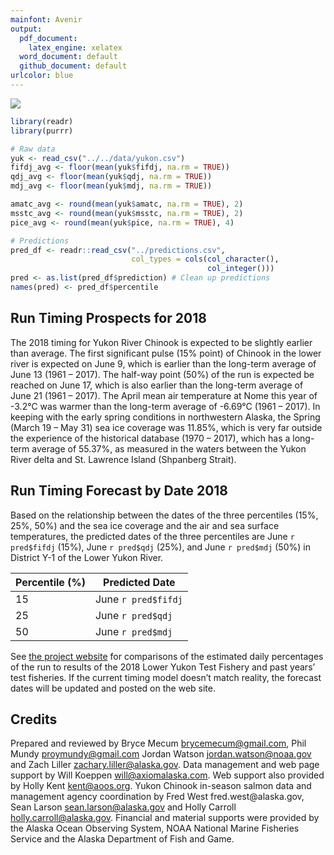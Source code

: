```yaml
---
mainfont: Avenir
output:
  pdf_document:
    latex_engine: xelatex
  word_document: default
  github_document: default
urlcolor: blue
---
```


![](images/combined.png)

\begin{center}
  \huge{2018 Final Prospects and Forecast for Chinook Salmon Timing}
  
  \large{Lower Yukon River (Area Y-1)}
\end{center}

```r
library(readr)
library(purrr)

# Raw data
yuk <- read_csv("../../data/yukon.csv")
fifdj_avg <- floor(mean(yuk$fifdj, na.rm = TRUE))
qdj_avg <- floor(mean(yuk$qdj, na.rm = TRUE))
mdj_avg <- floor(mean(yuk$mdj, na.rm = TRUE))

amatc_avg <- round(mean(yuk$amatc, na.rm = TRUE), 2)
msstc_avg <- round(mean(yuk$msstc, na.rm = TRUE), 2)
pice_avg <- round(mean(yuk$pice, na.rm = TRUE), 4)

# Predictions
pred_df <- readr::read_csv("../predictions.csv",
                           col_types = cols(col_character(), 
                                            col_integer()))
pred <- as.list(pred_df$prediction) # Clean up predictions
names(pred) <- pred_df$percentile
```

## Run Timing Prospects for 2018

The 2018 timing for Yukon River Chinook is expected to be slightly earlier than average.
The first significant pulse (15% point) of Chinook in the lower river is expected on June 9, which is earlier than the long-term average of June 13 (1961 -- 2017).
The half-way point (50%) of the run is expected be reached on June 17, which is also earlier than the long-term average of June 21 (1961 -- 2017).
The April mean air temperature at Nome this year of -3.2°C was warmer than the long-term average of -6.69°C (1961 -- 2017).
In keeping with the early spring conditions in northwestern Alaska, the Spring (March 19 – May 31) sea ice coverage was 11.85%, which is very far outside the experience of the historical database (1970 -- 2017), which has a long-term average of 55.37%, as measured in the waters between the Yukon River delta and St. Lawrence Island (Shpanberg Strait). 

## Run Timing Forecast by Date 2018

Based on the relationship between the dates of the three percentiles (15%, 25%, 50%) and the sea ice coverage and the air and sea surface temperatures, the predicted dates of the three percentiles are June `r pred$fifdj` (15%), June `r pred$qdj` (25%), and June `r pred$mdj` (50%) in District  Y-1 of the Lower Yukon River.

| Percentile (%) | Predicted Date |
|-|-|
| 15 | June `r pred$fifdj` |
| 25 | June `r pred$qdj` |
| 50 | June `r pred$mdj` |

See [the project website](http://www.aoos.org/2018-run-timing-outlook-and-forecast-summary-chinook-salmon-yukon-river-delta/) for comparisons of the estimated daily percentages of the run to results of the 2018 Lower Yukon Test Fishery and past years’ test fisheries. If the current timing model doesn’t match reality, the forecast dates will be updated and posted on the web site.

## Credits

Prepared and reviewed by Bryce Mecum [brycemecum@gmail.com](mailto:brycemecum@gmail.com), Phil Mundy [proymundy@gmail.com](mailto:proymundy@gmail.com) Jordan Watson [jordan.watson@noaa.gov](mailto:jordan.watson@noaa.gov) and Zach Liller [zachary.liller@alaska.gov](mailto:zachary.liller@alaska.gov). Data management and web page support by Will Koeppen [will@axiomalaska.com](mailto:will@axiomalaska.com). Web support also provided by Holly Kent [kent@aoos.org](mailto: kent@aoos.org). Yukon Chinook in-season salmon data and management agency coordination by Fred West fred.west@alaska.gov, Sean Larson [sean.larson@alaska.gov](mailto:sean.larson@alaska.gov) and Holly Carroll [holly.carroll@alaska.gov](mailto:holly.carroll@alaska.gov).  Financial and material supports were provided by the Alaska Ocean Observing System, NOAA National Marine Fisheries Service and the Alaska Department of Fish and Game.
